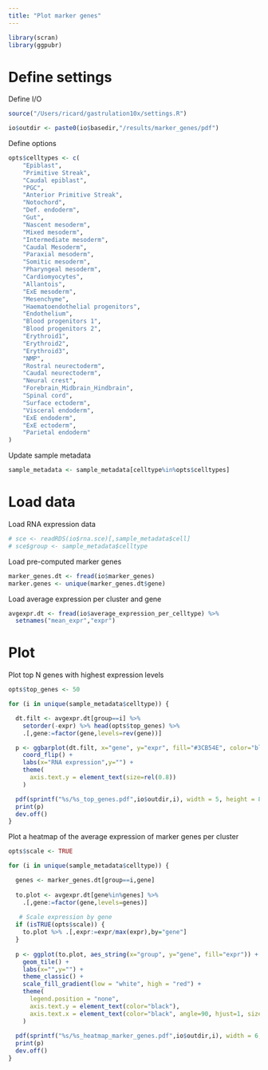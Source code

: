 ```yaml
---
title: "Plot marker genes"
---
```

  
```r
library(scran)
library(ggpubr)
```

# Define settings

Define I/O
```r
source("/Users/ricard/gastrulation10x/settings.R")

io$outdir <- paste0(io$basedir,"/results/marker_genes/pdf")
```

Define options
```r
opts$celltypes <- c(
	"Epiblast",
	"Primitive Streak",
	"Caudal epiblast",
	"PGC",
	"Anterior Primitive Streak",
	"Notochord",
	"Def. endoderm",
	"Gut",
	"Nascent mesoderm",
	"Mixed mesoderm",
	"Intermediate mesoderm",
	"Caudal Mesoderm",
	"Paraxial mesoderm",
	"Somitic mesoderm",
	"Pharyngeal mesoderm",
	"Cardiomyocytes",
	"Allantois",
	"ExE mesoderm",
	"Mesenchyme",
	"Haematoendothelial progenitors",
	"Endothelium",
	"Blood progenitors 1",
	"Blood progenitors 2",
	"Erythroid1",
	"Erythroid2",
	"Erythroid3",
	"NMP",
	"Rostral neurectoderm",
	"Caudal neurectoderm",
	"Neural crest",
	"Forebrain_Midbrain_Hindbrain",
	"Spinal cord",
	"Surface ectoderm",
	"Visceral endoderm",
	"ExE endoderm",
	"ExE ectoderm",
	"Parietal endoderm"
)
```

Update sample metadata
```r
sample_metadata <- sample_metadata[celltype%in%opts$celltypes]
```

# Load data 

Load RNA expression data
```r
# sce <- readRDS(io$rna.sce)[,sample_metadata$cell]
# sce$group <- sample_metadata$celltype
```

Load pre-computed marker genes
```r
marker_genes.dt <- fread(io$marker_genes)
marker.genes <- unique(marker_genes.dt$gene)
```

Load average expression per cluster and gene
```r
avgexpr.dt <- fread(io$average_expression_per_celltype) %>%
  setnames("mean_expr","expr")
```

# Plot

Plot top N genes with highest expression levels
```r
opts$top_genes <- 50

for (i in unique(sample_metadata$celltype)) {

  dt.filt <- avgexpr.dt[group==i] %>%
    setorder(-expr) %>% head(opts$top_genes) %>%
    .[,gene:=factor(gene,levels=rev(gene))]

  p <- ggbarplot(dt.filt, x="gene", y="expr", fill="#3CB54E", color="black") +
    coord_flip() +
    labs(x="RNA expression",y="") +
    theme(
      axis.text.y = element_text(size=rel(0.8))
    )

  pdf(sprintf("%s/%s_top_genes.pdf",io$outdir,i), width = 5, height = 8)
  print(p)
  dev.off()
}
```

Plot a heatmap of the average expression of marker genes per cluster
```r
opts$scale <- TRUE

for (i in unique(sample_metadata$celltype)) {

  genes <- marker_genes.dt[group==i,gene]
  
  to.plot <- avgexpr.dt[gene%in%genes] %>% 
    .[,gene:=factor(gene,levels=genes)]
    
   # Scale expression by gene
  if (isTRUE(opts$scale)) {
    to.plot %>% .[,expr:=expr/max(expr),by="gene"]
  }
  
  p <- ggplot(to.plot, aes_string(x="group", y="gene", fill="expr")) +
    geom_tile() +
    labs(x="",y="") +
    theme_classic() +
  	scale_fill_gradient(low = "white", high = "red") +
    theme(
      legend.position = "none",
      axis.text.y = element_text(color="black"),
      axis.text.x = element_text(color="black", angle=90, hjust=1, size=rel(1.0), vjust=0.5)
    )
  
  pdf(sprintf("%s/%s_heatmap_marker_genes.pdf",io$outdir,i), width = 6, height = 8)
  print(p)
  dev.off()
}
```

